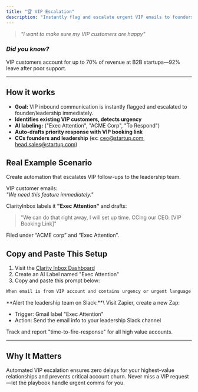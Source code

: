 ```yaml
---
title: "🏆 VIP Escalation"
description: "Instantly flag and escalate urgent VIP emails to founders and leadership. Never lose a key account."
---
```


> _"I want to make sure my VIP customers are happy"_

### _Did you know?_ 

VIP customers account for up to 70% of revenue at B2B startups—92% leave after poor support. 

---

## How it works

- **Goal:** VIP inbound communication is instantly flagged and escalated to founder/leadership immediately.
- **Identifies existing VIP customers, detects urgency**
- **AI labeling:** ("Exec Attention", "ACME Corp", "To Respond")
- **Auto-drafts priority response with VIP booking link**
- **CCs founders and leadership** (ex: [ceo@startup.com](mailto:ceo@startup.com), [head.sales@startup.com](mailto:head.sales@startup.com))

## Real Example Scenario

Create automation that escalates VIP follow-ups to the leadership team.

VIP customer emails:\
_"We need this feature immediately."_

ClarityInbox labels it **"Exec Attention"** and drafts:

> "We can do that right away, I will set up time. CCing our CEO. [VIP Booking Link]"

Filed under “ACME corp” and “Exec Attention”.

## Copy and Paste This Setup

1. Visit the [Clarity Inbox Dashboard](https://app.clarityinbox.com/dashboard)
2. Create an AI Label named "Exec Attention"
3. Copy and paste this prompt below:

```c expandable
When email is from VIP account and contains urgency or urgent language ("asap", "immediate", "priority"), reply instantly: "We'll prioritize this right away—here's my calendar [vip-calendar-link]." CC: ceo@startup.com, head.sales@startup.com. File the email under the company’s label [company label], and “Exec Attention”.
```

<Accordion title="Advanced: Slack Alerts">
  **Alert the leadership team on Slack:**\
  Visit Zapier, create a new Zap:

  - Trigger: Gmail label "Exec Attention"
  - Action: Send the email info to your leadership Slack channel
</Accordion>

<Accordion title="Future Enhancement">
  Track and report "time-to-fire-response" for all high value accounts.
</Accordion>

---

## Why It Matters

Automated VIP escalation ensures zero delays for your highest-value relationships and prevents critical account churn. Never miss a VIP request—let the playbook handle urgent comms for you.